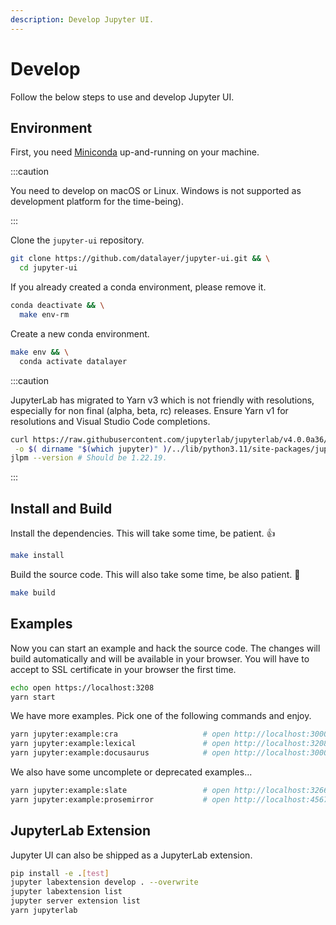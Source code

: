 ```yaml
---
description: Develop Jupyter UI.
---
```


# Develop

Follow the below steps to use and develop Jupyter UI.

## Environment

First, you need [Miniconda](https://docs.conda.io/en/latest/miniconda.html) up-and-running on your machine.

:::caution

You need to develop on macOS or Linux. Windows is not supported as development platform for the time-being).

:::

Clone the `jupyter-ui` repository.

```bash
git clone https://github.com/datalayer/jupyter-ui.git && \
  cd jupyter-ui
```

If you already created a conda environment, please remove it.

```bash
conda deactivate && \
  make env-rm
```

Create a new conda environment.

```bash
make env && \
  conda activate datalayer
```

:::caution

JupyterLab has migrated to Yarn v3 which is not friendly with resolutions, especially for non final (alpha, beta, rc) releases. Ensure Yarn v1 for resolutions and Visual Studio Code completions.

```bash
curl https://raw.githubusercontent.com/jupyterlab/jupyterlab/v4.0.0a36/jupyterlab/staging/yarn.js \
 -o $( dirname "$(which jupyter)" )/../lib/python3.11/site-packages/jupyterlab/staging/yarn.js
jlpm --version # Should be 1.22.19.
```

:::

## Install and Build

Install the dependencies. This will take some time, be patient. 👍

```bash
make install
```

Build the source code. This will also take some time, be also patient. 🙂

```bash
make build
```

## Examples

Now you can start an example and hack the source code. The changes will build automatically and will be available in your browser. You will have to accept to SSL certificate in your browser the first time.

```bash
echo open https://localhost:3208
yarn start
```

We have more examples. Pick one of the following commands and enjoy.

```bash
yarn jupyter:example:cra                   # open http://localhost:3000
yarn jupyter:example:lexical               # open http://localhost:3208
yarn jupyter:example:docusaurus            # open http://localhost:3000/docs/intro
```

We also have some uncomplete or deprecated examples...

```bash
yarn jupyter:example:slate                 # open http://localhost:3266
yarn jupyter:example:prosemirror           # open http://localhost:4567
```

## JupyterLab Extension

Jupyter UI can also be shipped as a JupyterLab extension.

```bash
pip install -e .[test]
jupyter labextension develop . --overwrite
jupyter labextension list
jupyter server extension list
yarn jupyterlab
```
